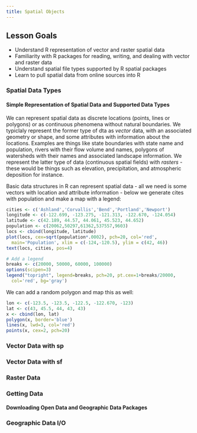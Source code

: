 ```yaml
---
title: Spatial Objects
---
```


## Lesson Goals

* Understand R representation of vector and raster spatial data
* Familiarity with R packages for reading, writing, and dealing with vector and raster data
* Understand spatial file types supported by R spatial packages
* Learn to pull spatial data from online sources into R

### Spatial Data Types
#### Simple Representation of Spatial Data and Supported Data Types

We can represent spatial data as discrete locations (points, lines or polygons) or as continuous phenomena without natural boundaries. We typiclaly represent the former type of dta as *vector* data, with an associated geometry or shape, and some attributes with information about the locations.  Examples are things like state boundaries with state name and population, rivers with their flow volume and names, polygons of watersheds with their names and associated landscape information.  We represent the latter type of data (continuous spatial fields) with *rasters* - these would be things such as elevation, precipitation, and atmospheric deposition for instance.


Basic data structures in R can represent spatial data - all we need is some vectors with location and attribute information - below we generate cites with population and make a map with a legend:

```r
cities <- c('Ashland','Corvallis','Bend','Portland','Newport')
longitude <- c(-122.699, -123.275, -121.313, -122.670, -124.054)
latitude <- c(42.189, 44.57, 44.061, 45.523, 44.652)
population <- c(20062,50297,61362,537557,9603)
locs <- cbind(longitude, latitude) 
plot(locs, cex=sqrt(population*.0002), pch=20, col='red', 
  main='Population', xlim = c(-124,-120.5), ylim = c(42, 46))
text(locs, cities, pos=4)

# Add a legend
breaks <- c(20000, 50000, 60000, 100000)
options(scipen=3)
legend("topright", legend=breaks, pch=20, pt.cex=1+breaks/20000, 
  col='red', bg='gray')
```

We can add a random polygon and map this as well:
```r
lon <- c(-123.5, -123.5, -122.5, -122.670, -123)
lat <- c(43, 45.5, 44, 43, 43)
x <- cbind(lon, lat)
polygon(x, border='blue')
lines(x, lwd=3, col='red')
points(x, cex=2, pch=20)
```

### Vector Data with sp

### Vector Data with sf

### Raster Data

### Getting Data 
#### Downloading Open Data and Geographic Data Packages

### Geographic Data I/O